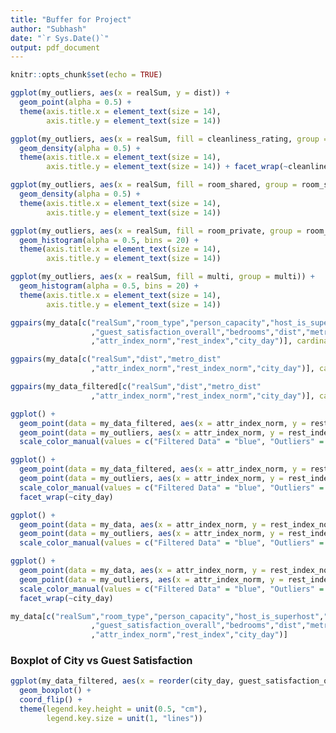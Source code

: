 ```yaml
---
title: "Buffer for Project"
author: "Subhash"
date: "`r Sys.Date()`"
output: pdf_document
---
```


```r
knitr::opts_chunk$set(echo = TRUE)
```

```r
ggplot(my_outliers, aes(x = realSum, y = dist)) + 
  geom_point(alpha = 0.5) + 
  theme(axis.title.x = element_text(size = 14),
        axis.title.y = element_text(size = 14))
```

```r
ggplot(my_outliers, aes(x = realSum, fill = cleanliness_rating, group = cleanliness_rating)) + 
  geom_density(alpha = 0.5) + 
  theme(axis.title.x = element_text(size = 14),
        axis.title.y = element_text(size = 14)) + facet_wrap(~cleanliness_rating)
```

```r
ggplot(my_outliers, aes(x = realSum, fill = room_shared, group = room_shared)) + 
  geom_density(alpha = 0.5) + 
  theme(axis.title.x = element_text(size = 14),
        axis.title.y = element_text(size = 14))
```

```r
ggplot(my_outliers, aes(x = realSum, fill = room_private, group = room_private)) + 
  geom_histogram(alpha = 0.5, bins = 20) + 
  theme(axis.title.x = element_text(size = 14),
        axis.title.y = element_text(size = 14))
```

```r
ggplot(my_outliers, aes(x = realSum, fill = multi, group = multi)) + 
  geom_histogram(alpha = 0.5, bins = 20) + 
  theme(axis.title.x = element_text(size = 14),
        axis.title.y = element_text(size = 14))
```


```r
ggpairs(my_data[c("realSum","room_type","person_capacity","host_is_superhost","multi","biz","cleanliness_rating"
                  ,"guest_satisfaction_overall","bedrooms","dist","metro_dist"
                  ,"attr_index_norm","rest_index","city_day")], cardinality = 20, cardinality_threshold = 999)
```

```r
ggpairs(my_data[c("realSum","dist","metro_dist"
                  ,"attr_index_norm","rest_index_norm","city_day")], cardinality = 20, cardinality_threshold = 999)
```

```r
ggpairs(my_data_filtered[c("realSum","dist","metro_dist"
                  ,"attr_index_norm","rest_index_norm","city_day")], cardinality = 20, cardinality_threshold = 999)
```

```r
ggplot() +
  geom_point(data = my_data_filtered, aes(x = attr_index_norm, y = rest_index_norm, color = "Filtered Data"), alpha = 0.4) +
  geom_point(data = my_outliers, aes(x = attr_index_norm, y = rest_index_norm, color = "Outliers"), alpha = 0.4) +
  scale_color_manual(values = c("Filtered Data" = "blue", "Outliers" = "red"))

ggplot() +
  geom_point(data = my_data_filtered, aes(x = attr_index_norm, y = rest_index_norm, color = "Filtered Data"), alpha = 0.4) +
  geom_point(data = my_outliers, aes(x = attr_index_norm, y = rest_index_norm, color = "Outliers"), alpha = 0.4) +
  scale_color_manual(values = c("Filtered Data" = "blue", "Outliers" = "red")) +
  facet_wrap(~city_day)

ggplot() +
  geom_point(data = my_data, aes(x = attr_index_norm, y = rest_index_norm, color = "Filtered Data"), alpha = 0.4) +
  geom_point(data = my_outliers, aes(x = attr_index_norm, y = rest_index_norm, color = "Outliers"), alpha = 0.4) +
  scale_color_manual(values = c("Filtered Data" = "blue", "Outliers" = "red"))

ggplot() +
  geom_point(data = my_data, aes(x = attr_index_norm, y = rest_index_norm, color = "Filtered Data"), alpha = 0.4) +
  geom_point(data = my_outliers, aes(x = attr_index_norm, y = rest_index_norm, color = "Outliers"), alpha = 0.4) +
  scale_color_manual(values = c("Filtered Data" = "blue", "Outliers" = "red")) +
  facet_wrap(~city_day)
```


```r
my_data[c("realSum","room_type","person_capacity","host_is_superhost","multi","biz","cleanliness_rating"
                  ,"guest_satisfaction_overall","bedrooms","dist","metro_dist"
                  ,"attr_index_norm","rest_index","city_day")]
```


### Boxplot of City vs Guest Satisfaction

```r
ggplot(my_data_filtered, aes(x = reorder(city_day, guest_satisfaction_overall, FUN=median), y = guest_satisfaction_overall, fill = city_day)) + 
  geom_boxplot() +
  coord_flip() + 
  theme(legend.key.height = unit(0.5, "cm"),
        legend.key.size = unit(1, "lines"))
```